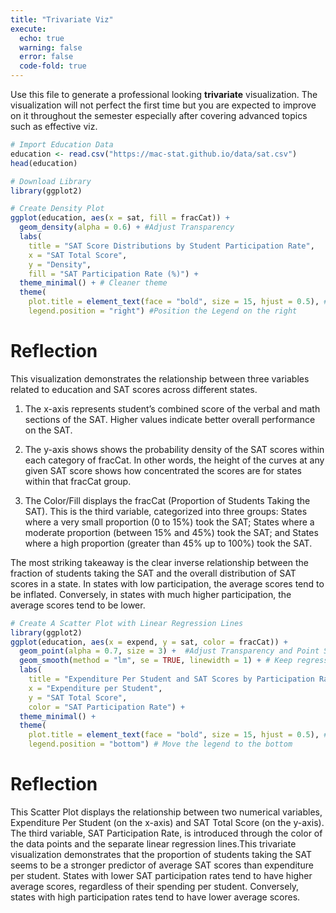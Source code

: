 ```yaml
---
title: "Trivariate Viz"
execute: 
  echo: true 
  warning: false
  error: false 
  code-fold: true 
---
```


Use this file to generate a professional looking **trivariate** visualization.  The visualization will not perfect the first time but you are expected to improve on it throughout the semester especially after covering advanced topics such as effective viz.

```r
# Import Education Data
education <- read.csv("https://mac-stat.github.io/data/sat.csv")
head(education)
```

```r
# Download Library 
library(ggplot2)

# Create Density Plot
ggplot(education, aes(x = sat, fill = fracCat)) + 
  geom_density(alpha = 0.6) + #Adjust Transparency 
  labs(
    title = "SAT Score Distributions by Student Participation Rate",
    x = "SAT Total Score",
    y = "Density",
    fill = "SAT Participation Rate (%)") +
  theme_minimal() + # Cleaner theme
  theme(
    plot.title = element_text(face = "bold", size = 15, hjust = 0.5), # Make Title Bold and Centered
    legend.position = "right") #Position the Legend on the right 
```

# Reflection 
This visualization demonstrates the relationship between three variables related to education and SAT scores across different states.

1. The x-axis represents student's combined score of the verbal and math sections of the SAT. Higher values indicate better overall performance on the SAT.

2. The y-axis shows shows the probability density of the SAT scores within each category of fracCat. In other words, the height of the curves at any given SAT score shows how concentrated the scores are for states within that fracCat group.

3. The Color/Fill displays the fracCat (Proportion of Students Taking the SAT). This is the third variable, categorized into three groups: States where a very small proportion (0 to 15%) took the SAT; States where a moderate proportion (between 15% and 45%) took the SAT; and States where a high proportion (greater than 45% up to 100%) took the SAT.

The most striking takeaway is the clear inverse relationship between the fraction of students taking the SAT and the overall distribution of SAT scores in a state. In states with low participation, the average scores tend to be inflated.
Conversely, in states with much higher participation, the average scores tend to be lower. 

```r
# Create A Scatter Plot with Linear Regression Lines
library(ggplot2)
ggplot(education, aes(x = expend, y = sat, color = fracCat)) +
  geom_point(alpha = 0.7, size = 3) +  #Adjust Transparency and Point Size
  geom_smooth(method = "lm", se = TRUE, linewidth = 1) + # Keep regression lines with confidence intervals
  labs(
    title = "Expenditure Per Student and SAT Scores by Participation Rate",
    x = "Expenditure per Student",
    y = "SAT Total Score",
    color = "SAT Participation Rate") +
  theme_minimal() +
  theme(
    plot.title = element_text(face = "bold", size = 15, hjust = 0.5), # Make Title Bold and Centered
    legend.position = "bottom") # Move the legend to the bottom
```

# Reflection 

This Scatter Plot displays the relationship between two numerical variables, Expenditure Per Student (on the x-axis) and SAT Total Score (on the y-axis). The third variable, SAT Participation Rate, is introduced through the color of the data points and the separate linear regression lines.This trivariate visualization demonstrates that the proportion of students taking the SAT seems to be a stronger predictor of average SAT scores than expenditure per student. States with lower SAT participation rates tend to have higher average scores, regardless of their spending per student. Conversely, states with high participation rates tend to have lower average scores.


